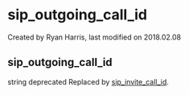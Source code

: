 
# sip_outgoing_call_id 

 Created by  Ryan Harris, last modified on 2018.02.08

## sip_outgoing_call_id

string deprecated Replaced by [sip\_invite\_call\_id](../FreeSWITCH-Explained/Dialplan/Variables-Master-List_16352570.mdx#sip_invite_call_id).


